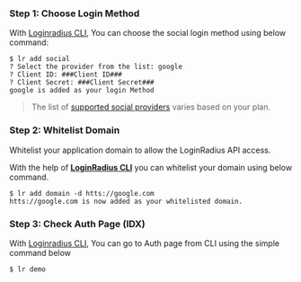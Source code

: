 ### Step 1: Choose Login Method

With [Loginradius CLI](https://github.com/LoginRadius/lr-cli/), You can choose the social login method using below command:

```shell
$ lr add social
? Select the provider from the list: google
? Client ID: ###Client ID###
? Client Secret: ###Client Secret###
google is added as your login Method
```

> The list of [supported social providers](#supported-social-providers) varies based on your plan.

### Step 2: Whitelist Domain

Whitelist your application domain to allow the LoginRadius API access.

With the help of **<a href="https://github.com/LoginRadius/lr-cli/" target="_blank">LoginRadius CLI</a>** you can whitelist your domain using below command.

```shell
$ lr add domain -d htts://google.com
htts://google.com is now added as your whitelisted domain.
```

### Step 3: Check Auth Page (IDX)

With [Loginradius CLI](https://github.com/LoginRadius/lr-cli/), You can go to Auth page from CLI using the simple command below

```shell
$ lr demo
```
